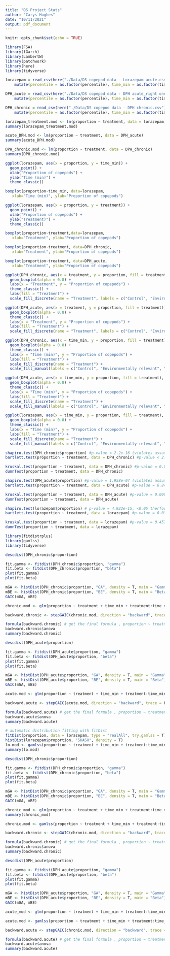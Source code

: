 ```yaml
---
title: "DS Project Stats"
author: "Carys Hughes"
date: "10/11/2021"
output: pdf_document
---
```


```r
knitr::opts_chunk$set(echo = TRUE)
```

```r
library(FSA) 
library(fGarch)
library(LambertW)
library(patchwork)
library(here)
library(tidyverse)
```

```r
lorazepam = read_csv(here("./Data/DS copepod data - Lorazepam acute.csv")) %>%
    mutate(percentile = as.factor(percentile), time_min = as.factor(time_min)) 

DPH_acute = read_csv(here("./Data/DS copepod data - DPH acute_right one.csv")) %>%
    mutate(percentile = as.factor(percentile), time_min = as.factor(time_min))

DPH_chronic = read_csv(here("./Data/DS copepod data - DPH chronic.csv")) %>%
    mutate(percentile = as.factor(percentile), time_min = as.factor(time_min))
```

```r
lorazepam_treatment.mod <- lm(proportion ~ treatment, data = lorazepam)
summary(lorazepam_treatment.mod)

acute_DPH.mod <- lm(proportion ~ treatment, data = DPH_acute)
summary(acute_DPH.mod)

DPH_chronic.mod <- lm(proportion ~ treatment, data = DPH_chronic)
summary(DPH_chronic.mod)
```

```r
ggplot(lorazepam, aes(x = proportion, y = time_min)) + 
  geom_point() + 
  xlab("Proportion of copepods") +
  ylab("Time (min)") +
  theme_classic()

boxplot(proportion~time_min, data=lorazepam,
   xlab="Time (min)", ylab="Proportion of copepods")

ggplot(lorazepam, aes(x = proportion, y = treatment)) + 
  geom_point() + 
  xlab("Proportion of copepods") +
  ylab("Treatment)") +
  theme_classic()

boxplot(proportion~treatment,data=lorazepam,
   xlab="Treatment", ylab="Proportion of copepods")
```

```r
boxplot(proportion~treatment, data=DPH_chronic, 
   xlab="Treatment", ylab="Proportion of copepods") 

boxplot(proportion~treatment, data=DPH_acute,
   xlab="Treatment", ylab="Proportion of copepods") 

ggplot(DPH_chronic, aes(x = treatment, y = proportion, fill = treatment)) + 
  geom_boxplot(alpha = 0.8) +
  labs(x = "Treatment", y = "Proportion of copepods") +
  theme_classic() +
  labs(fill = "Treatment") +
  scale_fill_discrete(name = "Treatment", labels = c("Control", "Environmentally relevant", "High"))

ggplot(DPH_acute, aes(x = treatment, y = proportion, fill = treatment)) + 
  geom_boxplot(alpha = 0.8) +
  theme_classic() +
  labs(x = "Treatment", y = "Proportion of copepods") +  
  labs(fill = "Treatment") +
  scale_fill_discrete(name = "Treatment", labels = c("Control", "Environmentally relevant", "High"))

ggplot(DPH_chronic, aes(x = time_min, y = proportion, fill = treatment), xlab="Time (min)", ylab="Proportion of copepods") + 
  geom_boxplot(alpha = 0.8) +
  theme_classic() +
  labs(x = "Time (min)", y = "Proportion of copepods") +   
  labs(fill = "Treatment") +
  scale_fill_discrete(name = "Treatment") +
  scale_fill_manual(labels = c("Control", "Environmentally relevant", "High"), values = c("skyblue1", "palegreen3", "firebrick1")) 

ggplot(DPH_acute, aes(x = time_min, y = proportion, fill = treatment), xlab="Time (min)", ylab="Proportion of copepods") + 
  geom_boxplot(alpha = 0.8) +
  theme_classic() +
  labs(x = "Time (min)", y = "Proportion of copepods") +  
  labs(fill = "Treatment") +
  scale_fill_discrete(name = "Treatment") +
  scale_fill_manual(labels = c("Control", "Environmentally relevant", "High"), values = c("skyblue1", "palegreen3", "firebrick1")) 

ggplot(lorazepam, aes(x = time_min, y = proportion, fill = treatment), xlab="Time (min)", ylab="Proportion of copepods") + 
  geom_boxplot(alpha = 0.8) +
  theme_classic() +
  labs(x = "Time (min)", y = "Proportion of copepods") +  
  labs(fill = "Treatment") +
  scale_fill_discrete(name = "Treatment") +
  scale_fill_manual(labels = c("Control", "Environmentally relevant", "High"), values = c("skyblue1", "palegreen3", "firebrick1")) 
```

```r
shapiro.test(DPH_chronic$proportion) #p-value < 2.2e-16 (violates assumption)
bartlett.test(proportion ~ treatment, data = DPH_chronic) #p-value < 2.2e-16 (violates)

kruskal.test(proportion ~ treatment, data = DPH_chronic) #p-value = 0.0006316
dunnTest(proportion ~ treatment, data = DPH_chronic) 
```

```r
shapiro.test(DPH_acute$proportion) #p-value = 1.958e-07 (violates assumption)
bartlett.test(proportion ~ treatment, data = DPH_acute) #p-value = 6.849e-06 (violates

kruskal.test(proportion ~ treatment, data = DPH_acute) #p-value = 0.0006316
dunnTest(proportion ~ treatment, data = DPH_acute)
```

```r
shapiro.test(lorazepam$proportion) # p-value = 4.922e-15, <0.05 therfore data is significantly different from the normal distribution
bartlett.test(proportion ~ treatment, data = lorazepam) #p-value = 0.03296, equal variences
```
```r
kruskal.test(proportion ~ treatment, data = lorazepam) #p-value = 0.4573
dunnTest(proportion ~ treatment, data = lorazepam) 
```

```r
library(fitdistrplus)
library(gamlss)
library(tidyverse)
```

```r
descdist(DPH_chronic$proportion)

fit.gamma <- fitdist(DPH_chronic$proportion, "gamma")
fit.beta <- fitdist(DPH_chronic$proportion, "beta")
plot(fit.gamma)
plot(fit.beta)

mGA <- histDist(DPH_chronic$proportion, "GA", density = T, main = "Gamma")
mBE <- histDist(DPH_chronic$proportion, "BE", density = T, main = "Beta")
GAIC(mGA, mBE)

chronic.mod <- glm(proportion ~ treatment + time_min + treatment:time_min, family = Gamma(link = "inverse"), data = DPH_chronic) 

backward.chronic <- stepGAIC(chronic.mod, direction = "backward", trace = F)

formula(backward.chronic) # get the final formula , proportion ~ treatment +time_min
backward.chronic$anova 
summary(backward.chronic) 
```

```r
descdist(DPH_acute$proportion)

fit.gamma <- fitdist(DPH_acute$proportion, "gamma")
fit.beta <- fitdist(DPH_acute$proportion, "beta")
plot(fit.gamma)
plot(fit.beta)

mGA <- histDist(DPH_acute$proportion, "GA", density = T, main = "Gamma")
mBE <- histDist(DPH_acute$proportion, "BE", density = T, main = "Beta")
GAIC(mGA, mBE)

acute.mod <- glm(proportion ~ treatment + time_min + treatment:time_min, family = Gamma(link = "inverse"), data = DPH_acute) 

backward.acute <- stepGAIC(acute.mod, direction = "backward", trace = F)

formula(backward.acute) # get the final formula , proportion ~ treatment + time_min
backward.acute$anova 
summary(backward.acute) 
```

```r
# automatic distribution fitting with fitDist
fitDist(proportion, data = lorazepam, type = "realAll", try.gamlss = T) # SHASH distribution 
histDist(lorazepam$proportion, "SHASH", density = T)
lo.mod <- gamlss(proportion ~ treatment + time_min + treatment:time_min, family = SHASH(), data = lorazepam, method = CG())
summary(lo.mod)
```

```r
descdist(DPH_chronic$proportion)

fit.gamma <- fitdist(DPH_chronic$proportion, "gamma")
fit.beta <- fitdist(DPH_chronic$proportion, "beta")
plot(fit.gamma)
plot(fit.beta)

mGA <- histDist(DPH_chronic$proportion, "GA", density = T, main = "Gamma")
mBE <- histDist(DPH_chronic$proportion, "BE", density = T, main = "Beta")
GAIC(mGA, mBE)

chronic_mod <- glm(proportion ~ treatment + time_min + treatment:time_min, family = Gamma(link = "inverse"), data = DPH_chronic) 
summary(chronic_mod)

chronic.mod <- gamlss(proportion ~ treatment + time_min + treatment:time_min, family = GA(), data = DPH_chronic)

backward.chronic <- stepGAIC(chronic.mod, direction = "backward", trace = F)

formula(backward.chronic) # get the final formula , proportion ~ treatment +time_min
backward.chronic$anova 
summary(backward.chronic) 
```

```r
descdist(DPH_acute$proportion)

fit.gamma <- fitdist(DPH_acute$proportion, "gamma")
fit.beta <- fitdist(DPH_acute$proportion, "beta")
plot(fit.gamma)
plot(fit.beta)

mGA <- histDist(DPH_acute$proportion, "GA", density = T, main = "Gamma")
mBE <- histDist(DPH_acute$proportion, "BE", density = T, main = "Beta")
GAIC(mGA, mBE)

acute_mod <- glm(proportion ~ treatment + time_min + treatment:time_min, family = Gamma(link = "inverse"), data = DPH_acute) 

acute.mod <- gamlss(proportion ~ treatment + time_min + treatment:time_min, family = GA(), data = DPH_acute)

backward.acute <- stepGAIC(chronic.mod, direction = "backward", trace = F)

formula(backward.acute) # get the final formula , proportion ~ treatment + time_min
backward.acute$anova 
summary(backward.acute) 
```


